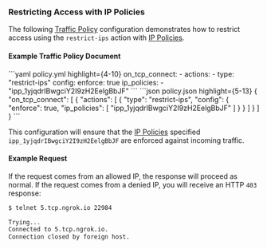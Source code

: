 

### Restricting Access with IP Policies

The following [Traffic Policy](/traffic-policy)
configuration demonstrates how to restrict access using the `restrict-ips`
action with [IP Policies](/api/resources/ip-policies/).

#### Example Traffic Policy Document

<CodeGroup>
```yaml policy.yml highlight={4-10}
on_tcp_connect:
  - actions:
    - type: "restrict-ips"
    config:
    enforce: true
    ip_policies:
    - "ipp_1yjqdrIBwgciY2I9zH2EelgBbJF"
```
```json policy.json highlight={5-13}
{
  "on_tcp_connect": [
    {
      "actions": [
        {
          "type": "restrict-ips",
          "config": {
            "enforce": true,
            "ip_policies": [
              "ipp_1yjqdrIBwgciY2I9zH2EelgBbJF"
            ]
          }
        }
      ]
    }
  ]
}
```
</CodeGroup>

This configuration will ensure that the [IP Policies](/api/resources/ip-policies/)
specified `ipp_1yjqdrIBwgciY2I9zH2EelgBbJF` are enforced against incoming
traffic.

#### Example Request

If the request comes from an allowed IP, the response will proceed as normal. If
the request comes from a denied IP, you will receive an HTTP `403` response:

```bash
$ telnet 5.tcp.ngrok.io 22984

Trying...
Connected to 5.tcp.ngrok.io.
Connection closed by foreign host.
```
